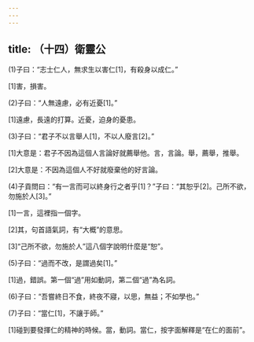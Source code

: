 ```yaml
---
---
---
```

title: （十四）衛靈公
---



(1)子曰：“志士仁人，無求生以害仁[1]，有殺身以成仁。”

[1]害，損害。

(2)子曰：“人無遠慮，必有近憂[1]。”

[1]遠慮，長遠的打算。近憂，迫身的憂患。

(3)子曰：“君子不以言舉人[1]，不以人廢言[2]。”

[1]大意是：君子不因為這個人言論好就薦舉他。言，言論。舉，薦舉，推舉。

[2]大意是：不因為這個人不好就廢棄他的好言論。

(4)子貢問曰：“有一言而可以終身行之者乎[1]？”子曰：“其恕乎[2]。己所不欲，勿施於人[3]。”

[1]一言，這裡指一個字。

[2]其，句首語氣詞，有“大概”的意思。

[3]“己所不欲，勿施於人”這八個字說明什麼是“恕”。

(5)子曰：“過而不改，是謂過矣[1]。”

[1]過，錯誤。第一個“過”用如動詞，第二個“過”為名詞。

(6)子曰：“吾嘗終日不食，終夜不寢，以思，無益；不如學也。”

(7)子曰：“當仁[1]，不讓于師。”

[1]碰到要發揮仁的精神的時候。當，動詞。當仁，按字面解釋是“在仁的面前”。